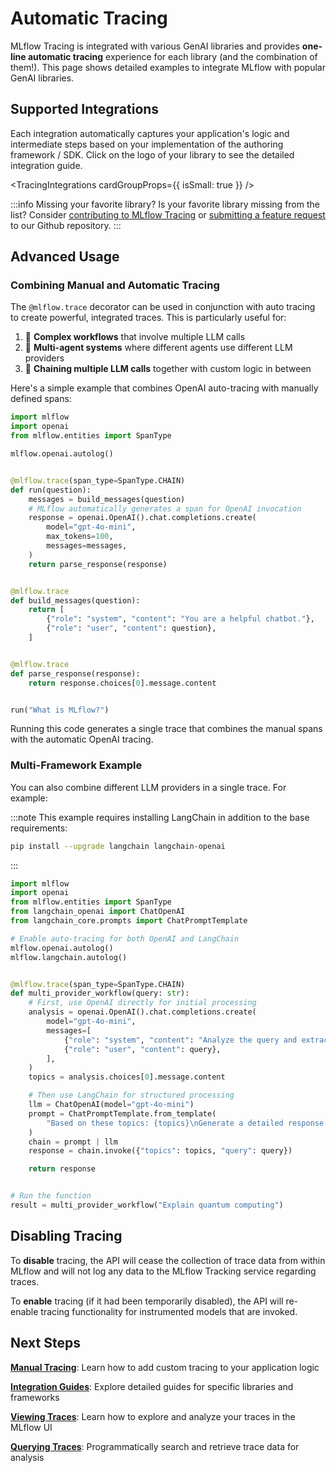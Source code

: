 
# Automatic Tracing

MLflow Tracing is integrated with various GenAI libraries and provides **one-line automatic tracing** experience for each library (and the combination of them!). This page shows detailed examples to integrate MLflow with popular GenAI libraries.

<ImageBox src="/images/llms/tracing/tracing-top.gif" alt="Tracing Gateway Video" />

## Supported Integrations

Each integration automatically captures your application's logic and intermediate steps based on your implementation of the authoring framework / SDK. Click on the logo of your library to see the detailed integration guide.

<TracingIntegrations cardGroupProps={{ isSmall: true }} />
<br />

:::info Missing your favorite library?
Is your favorite library missing from the list? Consider <ins>[contributing to MLflow Tracing](/genai/tracing/integrations/contribute)</ins> or <ins>[submitting a feature request](https://github.com/mlflow/mlflow/issues/new?assignees=&labels=enhancement&projects=&template=feature_request_template.yaml&title=%5BFR%5D)</ins> to our Github repository.
:::

## Advanced Usage

### Combining Manual and Automatic Tracing

The `@mlflow.trace` decorator can be used in conjunction with auto tracing to create powerful, integrated traces. This is particularly useful for:

1. 🔄 **Complex workflows** that involve multiple LLM calls
2. 🤖 **Multi-agent systems** where different agents use different LLM providers
3. 🔗 **Chaining multiple LLM calls** together with custom logic in between

Here's a simple example that combines OpenAI auto-tracing with manually defined spans:

```python
import mlflow
import openai
from mlflow.entities import SpanType

mlflow.openai.autolog()


@mlflow.trace(span_type=SpanType.CHAIN)
def run(question):
    messages = build_messages(question)
    # MLflow automatically generates a span for OpenAI invocation
    response = openai.OpenAI().chat.completions.create(
        model="gpt-4o-mini",
        max_tokens=100,
        messages=messages,
    )
    return parse_response(response)


@mlflow.trace
def build_messages(question):
    return [
        {"role": "system", "content": "You are a helpful chatbot."},
        {"role": "user", "content": question},
    ]


@mlflow.trace
def parse_response(response):
    return response.choices[0].message.content


run("What is MLflow?")
```

Running this code generates a single trace that combines the manual spans with the automatic OpenAI tracing.

### Multi-Framework Example

You can also combine different LLM providers in a single trace. For example:

:::note
This example requires installing LangChain in addition to the base requirements:

```bash
pip install --upgrade langchain langchain-openai
```

:::

```python
import mlflow
import openai
from mlflow.entities import SpanType
from langchain_openai import ChatOpenAI
from langchain_core.prompts import ChatPromptTemplate

# Enable auto-tracing for both OpenAI and LangChain
mlflow.openai.autolog()
mlflow.langchain.autolog()


@mlflow.trace(span_type=SpanType.CHAIN)
def multi_provider_workflow(query: str):
    # First, use OpenAI directly for initial processing
    analysis = openai.OpenAI().chat.completions.create(
        model="gpt-4o-mini",
        messages=[
            {"role": "system", "content": "Analyze the query and extract key topics."},
            {"role": "user", "content": query},
        ],
    )
    topics = analysis.choices[0].message.content

    # Then use LangChain for structured processing
    llm = ChatOpenAI(model="gpt-4o-mini")
    prompt = ChatPromptTemplate.from_template(
        "Based on these topics: {topics}\nGenerate a detailed response to: {query}"
    )
    chain = prompt | llm
    response = chain.invoke({"topics": topics, "query": query})

    return response


# Run the function
result = multi_provider_workflow("Explain quantum computing")
```

## Disabling Tracing

To **disable** tracing, the <APILink fn="mlflow.tracing.disable" /> API will cease the collection of trace data from within MLflow and will not log
any data to the MLflow Tracking service regarding traces.

To **enable** tracing (if it had been temporarily disabled), the <APILink fn="mlflow.tracing.enable" /> API will re-enable tracing functionality for instrumented models
that are invoked.

## Next Steps

**[Manual Tracing](/genai/tracing/app-instrumentation/manual-tracing)**: Learn how to add custom tracing to your application logic

**[Integration Guides](/genai/tracing/integrations)**: Explore detailed guides for specific libraries and frameworks

**[Viewing Traces](/genai/tracing/observe-with-traces/ui)**: Learn how to explore and analyze your traces in the MLflow UI

**[Querying Traces](/genai/tracing/search-traces)**: Programmatically search and retrieve trace data for analysis
